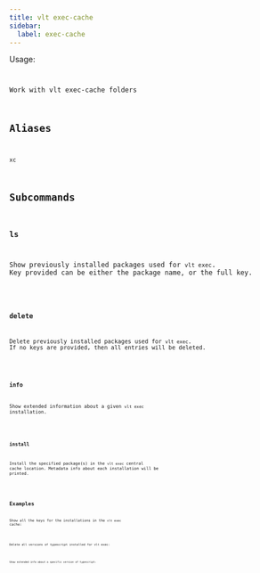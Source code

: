 ```yaml
---
title: vlt exec-cache
sidebar:
  label: exec-cache
---
```



Usage:

<Code
  code="$ vlt exec-cache <command> [flags]"
  title="Terminal"
  lang="bash"
/>

Work with vlt exec-cache folders

## Aliases

```
xc
```

## Subcommands

### ls

Show previously installed packages used for `vlt exec`. Key provided
can be either the package name, or the full key.

<Code code="$ vlt exec-cache ls" title="Terminal" lang="bash" />

### delete

Delete previously installed packages used for `vlt exec`. If no keys
are provided, then all entries will be deleted.

<Code
  code="$ vlt exec-cache delete [<key>...]"
  title="Terminal"
  lang="bash"
/>

### info

Show extended information about a given `vlt exec` installation.

<Code
  code="$ vlt exec-cache info <key>"
  title="Terminal"
  lang="bash"
/>

### install

Install the specified package(s) in the `vlt exec` central cache
location. Metadata info about each installation will be printed.

<Code
  code="$ vlt exec-cache install <spec>..."
  title="Terminal"
  lang="bash"
/>

## Examples

Show all the keys for the installations in the `vlt exec` cache:

<Code code="$ vlt exec-cache ls" title="Terminal" lang="bash" />

Delete all versions of typescript installed for vlt exec:

<Code
  code="$ vlt exec-cache delete typescript"
  title="Terminal"
  lang="bash"
/>

Show extended info about a specific version of typescript:

<Code
  code="$ vlt exec-cache info typescript-695bf962"
  title="Terminal"
  lang="bash"
/>
